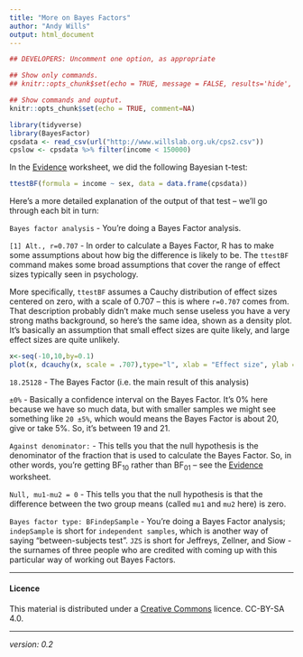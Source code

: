 ```yaml
---
title: "More on Bayes Factors"
author: "Andy Wills"
output: html_document
---
```


```r
## DEVELOPERS: Uncomment one option, as appropriate

## Show only commands.
## knitr::opts_chunk$set(echo = TRUE, message = FALSE, results='hide', fig.keep = 'none', comment=NA)

## Show commands and ouptut.
knitr::opts_chunk$set(echo = TRUE, comment=NA)

library(tidyverse)
library(BayesFactor)
cpsdata <- read_csv(url("http://www.willslab.org.uk/cps2.csv"))
cpslow <- cpsdata %>% filter(income < 150000)
```

In the [Evidence](evidence.html) worksheet, we did the following Bayesian t-test:

```r
ttestBF(formula = income ~ sex, data = data.frame(cpsdata))
```

Here's a more detailed explanation of the output of that test -- we'll go through each bit in turn:

`Bayes factor analysis` - You're doing a Bayes Factor analysis.

`[1] Alt., r=0.707` - In order to calculate a Bayes Factor, R has to make some assumptions about how big the difference is likely to be. The `ttestBF` command makes some broad assumptions that cover the range of effect sizes typically seen in psychology. 

More specifically, `ttestBF` assumes a Cauchy distribution of effect sizes centered on zero, with a scale of 0.707 -- this is where `r=0.707` comes from. That description probably didn't make much sense useless you have a very strong maths background, so here's the same idea, shown as a density plot. It's basically an assumption that small effect sizes are quite likely, and large effect sizes are quite unlikely.

```r
x<-seq(-10,10,by=0.1)
plot(x, dcauchy(x, scale = .707),type="l", xlab = "Effect size", ylab = "")
```

`18.25128` - The Bayes Factor (i.e. the main result of this analysis)

`±0%` - Basically a confidence interval on the Bayes Factor. It's 0% here because we have so much data, but with smaller samples we might see something like `20 ±5%`, which would means the Bayes Factor is about 20, give or take 5%. So, it's between 19 and 21.

`Against denominator:` - This tells you that the null hypothesis is the denominator of the fraction that is used to calculate the Bayes Factor. So, in other words, you're getting BF~10~ rather than BF~01~ -- see the [Evidence](evidence.html) worksheet.

`Null, mu1-mu2 = 0` - This tells you that the null hypothesis is that the difference between the two group means (called `mu1` and `mu2` here) is zero. 

`Bayes factor type: BFindepSample` - You're doing a Bayes Factor analysis; `indepSample` is short for `independent samples`, which is another way of saying "between-subjects test". `JZS` is short for Jeffreys, Zellner, and Siow - the surnames of three people who are credited with coming up with this particular way of working out Bayes Factors.

___


#### Licence
This material is distributed under a [Creative Commons](https://creativecommons.org/) licence. CC-BY-SA 4.0. 

___

_version: 0.2_
